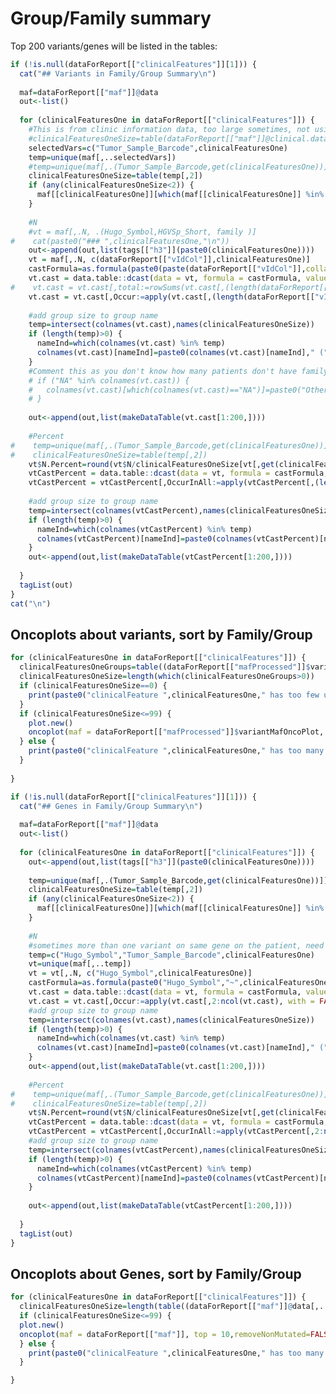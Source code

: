 
# Group/Family summary

Top 200 variants/genes will be listed in the tables:

<!-- ## Variants in Family/Group -->
```r
if (!is.null(dataForReport[["clinicalFeatures"]][1])) {
  cat("## Variants in Family/Group Summary\n")
  
  maf=dataForReport[["maf"]]@data
  out<-list()
  
  for (clinicalFeaturesOne in dataForReport[["clinicalFeatures"]]) {
    #This is from clinic information data, too large sometimes, not using this way.
    #clinicalFeaturesOneSize=table(dataForReport[["maf"]]@clinical.data[,..clinicalFeaturesOne])
    selectedVars=c("Tumor_Sample_Barcode",clinicalFeaturesOne)
    temp=unique(maf[,..selectedVars])
    #temp=unique(maf[,.(Tumor_Sample_Barcode,get(clinicalFeaturesOne))])
    clinicalFeaturesOneSize=table(temp[,2])
    if (any(clinicalFeaturesOneSize<2)) {
      maf[[clinicalFeaturesOne]][which(maf[[clinicalFeaturesOne]] %in% names(which(clinicalFeaturesOneSize<2)))]=NA
    }
    
    #N
    #vt = maf[,.N, .(Hugo_Symbol,HGVSp_Short, family )]
#    cat(paste0("### ",clinicalFeaturesOne,"\n"))
    out<-append(out,list(tags[["h3"]](paste0(clinicalFeaturesOne))))
    vt = maf[,.N, c(dataForReport[["vIdCol"]],clinicalFeaturesOne)]
    castFormula=as.formula(paste0(paste(dataForReport[["vIdCol"]],collapse="+"),"~",clinicalFeaturesOne))
    vt.cast = data.table::dcast(data = vt, formula = castFormula, value.var = 'N', fill = 0)
#    vt.cast = vt.cast[,total:=rowSums(vt.cast[,(length(dataForReport[["vIdCol"]])+1):ncol(vt.cast), with = FALSE])][order(total, decreasing = TRUE)]
    vt.cast = vt.cast[,Occur:=apply(vt.cast[,(length(dataForReport[["vIdCol"]])+1):ncol(vt.cast), with = FALSE],1,function(x) length(which(x>0)))][order(Occur, decreasing = TRUE)]
    
    #add group size to group name
    temp=intersect(colnames(vt.cast),names(clinicalFeaturesOneSize))
    if (length(temp)>0) {
      nameInd=which(colnames(vt.cast) %in% temp)
      colnames(vt.cast)[nameInd]=paste0(colnames(vt.cast)[nameInd]," (",clinicalFeaturesOneSize[colnames(vt.cast)[nameInd]],")")
    }
    #Comment this as you don't know how many patients don't have family information
    # if ("NA" %in% colnames(vt.cast)) {
    #   colnames(vt.cast)[which(colnames(vt.cast)=="NA")]=paste0("Other or No Family (",sum(clinicalFeaturesOneSize)-sum(clinicalFeaturesOneSize[temp]),")")
    # }
    
    out<-append(out,list(makeDataTable(vt.cast[1:200,])))
    
    #Percent
#    temp=unique(maf[,.(Tumor_Sample_Barcode,get(clinicalFeaturesOne))])
#    clinicalFeaturesOneSize=table(temp[,2])
    vt$N.Percent=round(vt$N/clinicalFeaturesOneSize[vt[,get(clinicalFeaturesOne)]],2)
    vtCastPercent = data.table::dcast(data = vt, formula = castFormula, value.var = 'N.Percent', fill = 0)
    vtCastPercent = vtCastPercent[,OccurInAll:=apply(vtCastPercent[,(length(dataForReport[["vIdCol"]])+1):ncol(vtCastPercent), with = FALSE],1,function(x) length(which(x==1)))][order(OccurInAll, decreasing = TRUE)]
    
    #add group size to group name
    temp=intersect(colnames(vtCastPercent),names(clinicalFeaturesOneSize))
    if (length(temp)>0) {
      nameInd=which(colnames(vtCastPercent) %in% temp)
      colnames(vtCastPercent)[nameInd]=paste0(colnames(vtCastPercent)[nameInd]," (",clinicalFeaturesOneSize[colnames(vtCastPercent)[nameInd]],")")
    }
    out<-append(out,list(makeDataTable(vtCastPercent[1:200,])))
    
  }
  tagList(out)
}
cat("\n")
```


## Oncoplots about variants, sort by Family/Group

```r
for (clinicalFeaturesOne in dataForReport[["clinicalFeatures"]]) {
  clinicalFeaturesOneGroups=table((dataForReport[["mafProcessed"]]$variantMafOncoPlot@data[,..clinicalFeaturesOne]))
  clinicalFeaturesOneSize=length(which(clinicalFeaturesOneGroups>0))
  if (clinicalFeaturesOneSize==0) {
    print(paste0("clinicalFeature ",clinicalFeaturesOne," has too few unique groups: ",clinicalFeaturesOneSize, ". Skip Oncoplots"))
  }
  if (clinicalFeaturesOneSize<=99) {
    plot.new()
    oncoplot(maf = dataForReport[["mafProcessed"]]$variantMafOncoPlot, top = 10,removeNonMutated=FALSE,showTumorSampleBarcodes=TRUE,clinicalFeatures=clinicalFeaturesOne,sortByAnnotation=TRUE)
  } else {
    print(paste0("clinicalFeature ",clinicalFeaturesOne," has too many groups: ",clinicalFeaturesOneSize, ". Reduce it to less than 99 for Oncoplots"))
  }
    
}

```


<!-- ## Genes in Family/Group -->
```r
if (!is.null(dataForReport[["clinicalFeatures"]][1])) {
  cat("## Genes in Family/Group Summary\n")
  
  maf=dataForReport[["maf"]]@data
  out<-list()
  
  for (clinicalFeaturesOne in dataForReport[["clinicalFeatures"]]) {
    out<-append(out,list(tags[["h3"]](paste0(clinicalFeaturesOne))))
    
    temp=unique(maf[,.(Tumor_Sample_Barcode,get(clinicalFeaturesOne))])
    clinicalFeaturesOneSize=table(temp[,2])
    if (any(clinicalFeaturesOneSize<2)) {
      maf[[clinicalFeaturesOne]][which(maf[[clinicalFeaturesOne]] %in% names(which(clinicalFeaturesOneSize<2)))]=NA
    }
    
    #N
    #sometimes more than one variant on same gene on the patient, need to remove
    temp=c("Hugo_Symbol","Tumor_Sample_Barcode",clinicalFeaturesOne)
    vt=unique(maf[,..temp])
    vt = vt[,.N, c("Hugo_Symbol",clinicalFeaturesOne)]
    castFormula=as.formula(paste0("Hugo_Symbol","~",clinicalFeaturesOne))
    vt.cast = data.table::dcast(data = vt, formula = castFormula, value.var = 'N', fill = 0)
    vt.cast = vt.cast[,Occur:=apply(vt.cast[,2:ncol(vt.cast), with = FALSE],1,function(x) length(which(x>0)))][order(Occur, decreasing = TRUE)]
    #add group size to group name
    temp=intersect(colnames(vt.cast),names(clinicalFeaturesOneSize))
    if (length(temp)>0) {
      nameInd=which(colnames(vt.cast) %in% temp)
      colnames(vt.cast)[nameInd]=paste0(colnames(vt.cast)[nameInd]," (",clinicalFeaturesOneSize[colnames(vt.cast)[nameInd]],")")
    }
    out<-append(out,list(makeDataTable(vt.cast[1:200,])))
    
    #Percent
#    temp=unique(maf[,.(Tumor_Sample_Barcode,get(clinicalFeaturesOne))])
#    clinicalFeaturesOneSize=table(temp[,2])
    vt$N.Percent=round(vt$N/clinicalFeaturesOneSize[vt[,get(clinicalFeaturesOne)]],2)
    vtCastPercent = data.table::dcast(data = vt, formula = castFormula, value.var = 'N.Percent', fill = 0)
    vtCastPercent = vtCastPercent[,OccurInAll:=apply(vtCastPercent[,2:ncol(vtCastPercent), with = FALSE],1,function(x) length(which(x==1)))][order(OccurInAll, decreasing = TRUE)]
    #add group size to group name
    temp=intersect(colnames(vtCastPercent),names(clinicalFeaturesOneSize))
    if (length(temp)>0) {
      nameInd=which(colnames(vtCastPercent) %in% temp)
      colnames(vtCastPercent)[nameInd]=paste0(colnames(vtCastPercent)[nameInd]," (",clinicalFeaturesOneSize[colnames(vtCastPercent)[nameInd]],")")
    }
    
    out<-append(out,list(makeDataTable(vtCastPercent[1:200,])))
    
  }
  tagList(out)
}
```


## Oncoplots about Genes, sort by Family/Group
  
```r
for (clinicalFeaturesOne in dataForReport[["clinicalFeatures"]]) {
  clinicalFeaturesOneSize=length(table((dataForReport[["maf"]]@data[,..clinicalFeaturesOne])))
  if (clinicalFeaturesOneSize<=99) {
  plot.new()
  oncoplot(maf = dataForReport[["maf"]], top = 10,removeNonMutated=FALSE,showTumorSampleBarcodes=TRUE,clinicalFeatures=clinicalFeaturesOne,sortByAnnotation=TRUE)
  } else {
    print(paste0("clinicalFeature ",clinicalFeaturesOne," has too many groups: ",clinicalFeaturesOneSize, ". Reduce it to less than 99 for Oncoplots"))
  }

}
```



